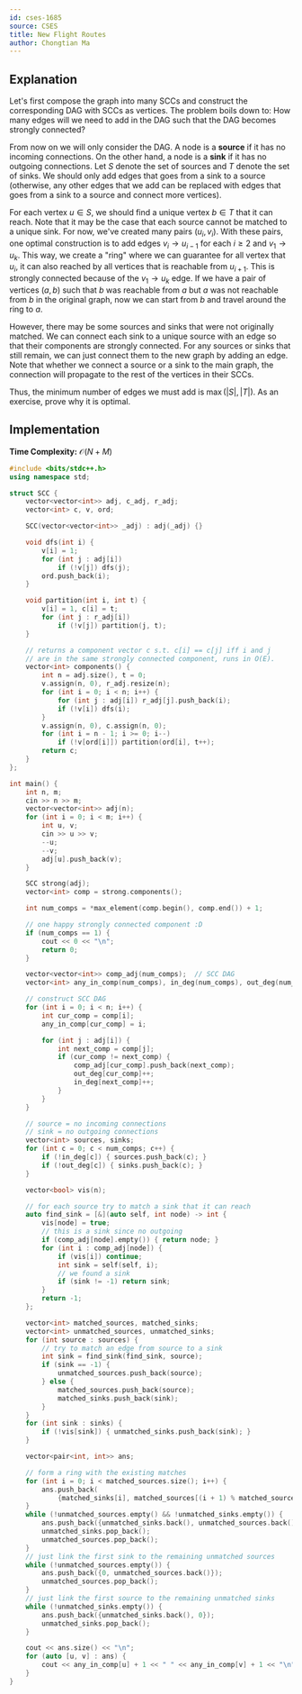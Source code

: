 ```yaml
---
id: cses-1685
source: CSES
title: New Flight Routes
author: Chongtian Ma
---
```


## Explanation

Let's first compose the graph into many SCCs and construct the corresponding DAG
with SCCs as vertices. The problem boils down to: How many edges will we need to
add in the DAG such that the DAG becomes strongly connected?

From now on we will only consider the DAG. A node is a **source** if it has no
incoming connections. On the other hand, a node is a **sink** if it has no
outgoing connections. Let $S$ denote the set of sources and $T$ denote the set
of sinks. We should only add edges that goes from a sink to a source (otherwise,
any other edges that we add can be replaced with edges that goes from a sink to
a source and connect more vertices).

For each vertex $u \in S$, we should find a unique vertex $b \in T$ that it can
reach. Note that it may be the case that each source cannot be matched to a
unique sink. For now, we've created many pairs $(u_i, v_i)$. With these pairs,
one optimal construction is to add edges $v_i \rightarrow u_{i-1}$ for each
$i \geq 2$ and $v_1 \rightarrow u_k$. This way, we create a "ring" where we can
guarantee for all vertex that $u_i$, it can also reached by all vertices that is
reachable from $u_{i+1}$. This is strongly connected because of the
$v_1 \rightarrow u_k$ edge. If we have a pair of vertices $(a, b)$ such that $b$
was reachable from $a$ but $a$ was not reachable from $b$ in the original graph,
now we can start from $b$ and travel around the ring to $a$.

However, there may be some sources and sinks that were not originally matched.
We can connect each sink to a unique source with an edge so that their components are strongly connected. For any
sources or sinks that still remain, we can just connect them to the new graph by adding an edge.
Note that whether we connect a source or a sink to the main graph, the
connection will propagate to the rest of the vertices in their SCCs.

Thus, the minimum number of edges we must add is $\max(|S|,|T|)$. As an
exercise, prove why it is optimal.

## Implementation

**Time Complexity:** $\mathcal{O}(N + M)$

<LanguageSection>

<CPPSection>

```cpp
#include <bits/stdc++.h>
using namespace std;

struct SCC {
	vector<vector<int>> adj, c_adj, r_adj;
	vector<int> c, v, ord;

	SCC(vector<vector<int>> _adj) : adj(_adj) {}

	void dfs(int i) {
		v[i] = 1;
		for (int j : adj[i])
			if (!v[j]) dfs(j);
		ord.push_back(i);
	}

	void partition(int i, int t) {
		v[i] = 1, c[i] = t;
		for (int j : r_adj[i])
			if (!v[j]) partition(j, t);
	}

	// returns a component vector c s.t. c[i] == c[j] iff i and j
	// are in the same strongly connected component, runs in O(E).
	vector<int> components() {
		int n = adj.size(), t = 0;
		v.assign(n, 0), r_adj.resize(n);
		for (int i = 0; i < n; i++) {
			for (int j : adj[i]) r_adj[j].push_back(i);
			if (!v[i]) dfs(i);
		}
		v.assign(n, 0), c.assign(n, 0);
		for (int i = n - 1; i >= 0; i--)
			if (!v[ord[i]]) partition(ord[i], t++);
		return c;
	}
};

int main() {
	int n, m;
	cin >> n >> m;
	vector<vector<int>> adj(n);
	for (int i = 0; i < m; i++) {
		int u, v;
		cin >> u >> v;
		--u;
		--v;
		adj[u].push_back(v);
	}

	SCC strong(adj);
	vector<int> comp = strong.components();

	int num_comps = *max_element(comp.begin(), comp.end()) + 1;

	// one happy strongly connected component :D
	if (num_comps == 1) {
		cout << 0 << "\n";
		return 0;
	}

	vector<vector<int>> comp_adj(num_comps);  // SCC DAG
	vector<int> any_in_comp(num_comps), in_deg(num_comps), out_deg(num_comps);

	// construct SCC DAG
	for (int i = 0; i < n; i++) {
		int cur_comp = comp[i];
		any_in_comp[cur_comp] = i;

		for (int j : adj[i]) {
			int next_comp = comp[j];
			if (cur_comp != next_comp) {
				comp_adj[cur_comp].push_back(next_comp);
				out_deg[cur_comp]++;
				in_deg[next_comp]++;
			}
		}
	}

	// source = no incoming connections
	// sink = no outgoing connections
	vector<int> sources, sinks;
	for (int c = 0; c < num_comps; c++) {
		if (!in_deg[c]) { sources.push_back(c); }
		if (!out_deg[c]) { sinks.push_back(c); }
	}

	vector<bool> vis(n);

	// for each source try to match a sink that it can reach
	auto find_sink = [&](auto self, int node) -> int {
		vis[node] = true;
		// this is a sink since no outgoing
		if (comp_adj[node].empty()) { return node; }
		for (int i : comp_adj[node]) {
			if (vis[i]) continue;
			int sink = self(self, i);
			// we found a sink
			if (sink != -1) return sink;
		}
		return -1;
	};

	vector<int> matched_sources, matched_sinks;
	vector<int> unmatched_sources, unmatched_sinks;
	for (int source : sources) {
		// try to match an edge from source to a sink
		int sink = find_sink(find_sink, source);
		if (sink == -1) {
			unmatched_sources.push_back(source);
		} else {
			matched_sources.push_back(source);
			matched_sinks.push_back(sink);
		}
	}
	for (int sink : sinks) {
		if (!vis[sink]) { unmatched_sinks.push_back(sink); }
	}

	vector<pair<int, int>> ans;

	// form a ring with the existing matches
	for (int i = 0; i < matched_sources.size(); i++) {
		ans.push_back(
		    {matched_sinks[i], matched_sources[(i + 1) % matched_sources.size()]});
	}
	while (!unmatched_sources.empty() && !unmatched_sinks.empty()) {
		ans.push_back({unmatched_sinks.back(), unmatched_sources.back()});
		unmatched_sinks.pop_back();
		unmatched_sources.pop_back();
	}
	// just link the first sink to the remaining unmatched sources
	while (!unmatched_sources.empty()) {
		ans.push_back({0, unmatched_sources.back()});
		unmatched_sources.pop_back();
	}
	// just link the first source to the remaining unmatched sinks
	while (!unmatched_sinks.empty()) {
		ans.push_back({unmatched_sinks.back(), 0});
		unmatched_sinks.pop_back();
	}

	cout << ans.size() << "\n";
	for (auto [u, v] : ans) {
		cout << any_in_comp[u] + 1 << " " << any_in_comp[v] + 1 << "\n";
	}
}
```

</CPPSection>

</LanguageSection>
